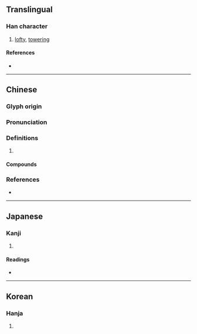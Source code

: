{{also|崟|嵚}}
{{character info/new}}
==Translingual==

===Han character===
{{Han char|rn=46|rad=山|as=12|sn=15|four=22182|canj=UCNO|ids=⿱山欽}}

# [[lofty]], [[towering]]

====References====
* {{Han ref|kx=0319.320|dkj=08464|dj=0619.380|hdz=10798.120|uh=5D94|ud=23956|bh=BC6B|bd=48235}}

----

==Chinese==
{{zh-forms|s=嵚}}

===Glyph origin===
{{Han etym}}

===Pronunciation===
{{zh-pron
|m=qīn
|c=jam1
|mc=y
|oc=y
|cat=
}}

===Definitions===
{{zh-hanzi}}

# {{rfdef|zh}}

====Compounds====
{{zh-der|嶔崎歷落|嶔岑|嶔然|嶔崟|嶔崎磊落|嶇嶔|嶔崎|欹嶔歷落}}

===References===
* {{R:twedu|B00890}}

----

==Japanese==

===Kanji===
{{ja-kanji|grade=|rs=山12}}

# {{rfdef|ja|sort=山12}}

====Readings====
* {{ja-readings|on=きん,こん,けん,かん|kun=けわしいさま}}

----

==Korean==

===Hanja===
{{ko-hanja|hangeul=금|rv=geum|mr=kŭm}}

# {{rfdef|ko|sort=山12}}
